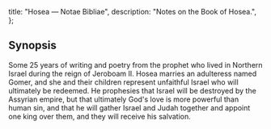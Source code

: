   title: "Hosea — Notae Bibliae",
  description: "Notes on the Book of Hosea.",
};

<Initial text="Hosea" />

## Synopsis

Some 25 years of writing and poetry from the prophet <Definition lang="hebrew" anchor="hoshea" text="Hosea" /> who lived in Northern Israel during the reign of Jeroboam II. Hosea marries an adulteress named Gomer, and she and their children represent unfaithful Israel who will ultimately be redeemed. He prophesies that Israel will be destroyed by the Assyrian empire, but that ultimately God's love is more powerful than human sin, and that he will gather Israel and Judah together and appoint one king over them, and they will receive his salvation.
